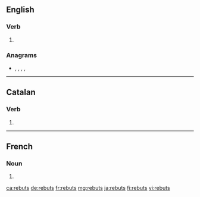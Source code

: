 ==English==

===Verb===
{{head|en|verb form}}

# {{en-third-person singular of|rebut}}

===Anagrams===
* {{l|en|brutes}}, {{l|en|burets}}, {{l|en|Buster}}, {{l|en|buster}}, {{l|en|tubers}}

----

==Catalan==

===Verb===
{{head|ca|verb form}}

# {{ca-verb form of|g=mpl|m=ptc|t=past|rebre}}

----

==French==

===Noun===
{{head|fr|noun plural form|g=?}}

# {{plural of|rebut|lang=fr}}

[[ca:rebuts]]
[[de:rebuts]]
[[fr:rebuts]]
[[mg:rebuts]]
[[ja:rebuts]]
[[fi:rebuts]]
[[vi:rebuts]]